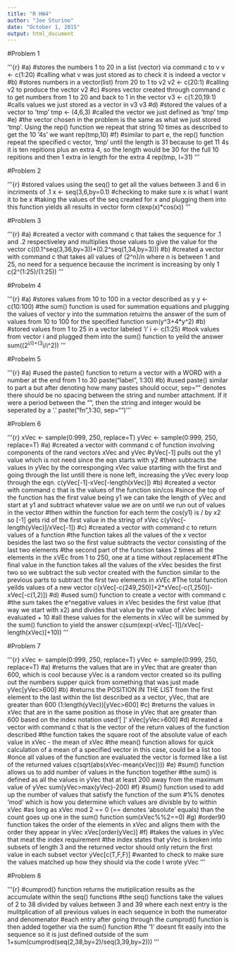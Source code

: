 ```yaml
---
title: "R HW4"
author: "Joe Sturino"
date: "October 1, 2015"
output: html_document
---
```



#Problem 1

'''{r}
#a)
#stores the numbers 1 to 20 in a list (vector) via command c to v
v <- c(1:20) 
#calling what v was just stored as to check it is indeed a vector
v
#b)
#stores numbers in a vector(list) from 20 to 1 to v2
v2 <- c(20:1)
#calling v2 to produce the vector
v2
#c)
#sores vector created through command c to get numbers from 1 to 20 and back to 1 in the vector
v3 <- c(1:20,19:1)
#calls values we just stored as a vector in v3
v3
#d)
#stored the values of a vector to 'tmp' 
tmp <- (4,6,3)
#called the vector we just defined as 'tmp'
tmp
#e)
#the vector chosen in the problem is the same as what we just stored          'tmp'. Using the rep() function we repeat that string 10 times as             described to get the 10 '4s' we want
rep(tmp,10) 
#f)
#similar to part e, the rep() function repeat the specified   c                 vector, 'tmp' until the length is 31 because to get 11 4s it is                 ten repitions plus an extra 4, so the length would be 30 for the                full 10 repitions and then 1 extra in length for the extra 4
rep(tmp, l=31) 
'''

#Problem 2

'''{r}
#stored values using the seq() to get all the values between 3 and 6 in incriments of .1
x <- seq(3,6,by=0.1)
#checking to make sure x is what I want it to be
x
#taking the values of the seq created for x and plugging them into this function yields all results in vector form
c(exp(x)*cos(x))
'''

#Problem 3

'''{r}
#a)
#created a vector with command c that takes the sequence for .1 and .2 respectiveley and multiplies those values to give the value for the vector
c((0.1^seq(3,36,by=3))*(0.2^seq(1,34,by=3)))
#b)
#created a vector with command c that takes all values of (2^n)/n where n is between 1 and 25, no need for a sequence because the incriment is increasing by only 1
c(2^(1:25)/(1:25))
'''

#Probelm 4

'''{r}
#a)
#stores values from 10 to 100 in a vector described as y
y <- c(10:100)
#the sum() function is used for summation equations and plugging the values of vector y into the summation retuirns the answer of the sum of values from 10 to 100 for the specified function
sum(y^3+4*y^2)
#b)
#stored values from 1 to 25 in a vector labeled 'i'
i <- c(1:25) 
#took values from vector i and plugged them into the sum() function to yeild the answer
sum((2^i/i)+(3^i/i^2))
'''

#Probelm 5

'''{r}
#a)
#used the paste() function to return a vector with a WORD with a number at the end from 1 to 30
paste("label", 1:30)
#b)
#used paste() similar to part a but after denoting how many pastes should occur, sep="" denotes there should be no spacing between the string and number attachment. If it were a period between the "", then the string and integer would be seperated by a '.'
paste("fn",1:30, sep="")
'''

#Problem 6

'''{r}
xVec <- sample(0:999, 250, replace=T)
yVec <- sample(0:999, 250, replace=T)
#a)
#created a vector with command c of function involving components of the rand vectors xVec and yVec
#yVec[-1] pulls out the y1 value which is not need since the eqn starts with y2
#then subtracts the values in yVec by the corresponging xVec value starting with the first and going through the list untill there is none left, increasing the yVec every loop through the eqn.
c(yVec[-1]-xVec[-length(xVec)])
#b)
#created a vector with command c that is the values of the function sin/cos
#since the top of the function has the first value being y1 we can take the length of yVec and start at y1 and subtract whatever value we are on until we run out of values in the vector
#then within the function for each term the cos(y1) is / by x2 so [-1] gets rid of the first value in the string of xVec
c(yVec[-length(yVec)]/xVec[-1])
#c)
#created a vector with command c to return values of a function
#the function takes all the values of the x vector besides the last two so the first value subtracts the vector consisting of the last two elements
#the second part of the function takes 2 times all the elements in the xVEc from 1 to 250, one at a time without replacement
#The final value in the function takes all the values of the xVec besides the first two so we subtract the sub vector created with the function similar to the previous parts to subtract the first two elements in xVEc
#The total function yeilds values of a new vector
c(xVec[-c(249,250)]+2*xVec[-c(1,250)]-xVec[-c(1,2)])
#d)
#used sum() function to create a vector with command c
#the sum takes the e^negative values in xVec besides the first value (that way we start with x2) and divides that value by the value of xVec being evaluated + 10
#all these values for the elements in xVec will be summed by the sum() function to yield the answer
c(sum(exp(-xVec[-1])/xVec[-length(xVec)]+10))
'''

#Problem 7

'''{r}
xVec <- sample(0:999, 250, replace=T)
yVec <- sample(0:999, 250, replace=T)
#a)
#returns the values that are in yVec that are greater than 600, which is cool because yVec is a random vector created so its pulling out the numbers supper quick from something that was just made
yVec[yVec>600]
#b)
#returns the POSITION IN THE LIST from the first element to the last within the list described as a vector, yVec, that are greater than 600
(1:length(yVec))[yVec>600]
#c)
#returns the values in xVec that are in the same position as those in yVec that are greater than 600 based on the index notation used '[ ]'
xVec[yVec>600]
#d)
#created a vector with command c that is the vector of the return values of the function described
#the function takes the square root of the absolute value of each value in xVec - the mean of xVec
#the mean() function allows for quick calculation of a mean of a specified vector in this case, could be a list too
#once all values of the function are evaluated the vector is formed like a list of the returned values
c(sqrt(abs(xVec-mean(xVec))))
#e)
#sum() function allows us to add number of values in the function together
#the sum() is defined as all the values in yVec that at least 200 away from the maximum value of yVec
sum(yVec>max(yVec)-200)
#f)
#sum() function used to add up the number of values that satisfy the function of the sum
#%% denotes 'mod' which is how you determine which values are divisble by to within xVec
#as long as xVec mod 2 == 0 (== denotes 'absolute' equals) than the count goes up one in the sum() function
sum(xVec%%2==0)
#g)
#order90 function takes the order of the elements in xVec and aligns them with the order they appear in yVec
xVec[order(yVec)]
#f)
#takes the values in yVec that meat the index requirement
#the index states that yVec is broken into subsets of length 3 and the returned vector should only return the first value in each subset vector
yVec[c(T,F,F)]
#wanted to check to make sure the values matched up how they should via the code I wrote
yVec
'''

#Problem 8

'''{r}
#cumprod() function returns the mutiplication results as the accumulate within the seq() functions
#the seq() functions take the values of 2 to 38 divided by values between 3 and 39 where each next entry is the mulitplication of all previous values in each sequence in both the numerator and denomenator
#each entry after going through the cumprod() function is then added together via the sum() function
#the '1' doesnt fit easily into the sequence so it is just defined outside of the sum 
1+sum(cumprod(seq(2,38,by=2)/seq(3,39,by=2)))
'''



